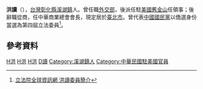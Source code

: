 {{Infobox_officeholder
| name = 洪讀
| image name =
| width = 
| now = 台灣政治人士 
| period = 
| Sex = 男 
| Native place =臺灣彰化縣 
| date of birth = {{Birth date and age|1936|3|13}}
| party = {{Kmt|19px}}
| place of birth =臺灣彰化縣 
| educate = 
*國立政治大學外交系
*國立政治大學外交研究所碩士
| past = 
*國民黨立法院外交暨僑務委員會委員長
*第二屆國民大會代表國民大會主席團主席
*中華民國僑務委員
*外交部駐舊金山總領事館領事、代理總領事
*美國林肯大學副董事長
*全美台灣同鄉聯誼會總會長、召集人舊金山台灣聯誼會會長
*全國商業總會駐舊金山辦事處主任
*第四屆立法委員<br><span style="color: blue;">(1999年-2002年)</span>
}}
'''洪讀'''（{{bd|1936年|3月13日|catIdx=H洪}}），[[台灣|台灣]][[彰化縣|彰化縣]][[溪湖鎮|溪湖鎮]]人。曾任職[[中華民國外交部|外交部]]，後派任駐[[美國|美國]][[舊金山|舊金山]]任領事；後辭職從商，任中華商業總會會長，現定居於[[臺北市|臺北市]]。曾代表[[中國國民黨|中國國民黨]]以僑選身份當選為第四屆立法委員<ref>[http://www.ly.gov.tw/ly/01_introduce/0103_leg/leg_main/leg_ver01_01.jsp?ItemNO=01030100&lgno=00083&stage=4 立法院全球資訊網 洪讀委員簡介]</ref>。

==參考資料==
<div class="references-small">
<references />
</div>

[[Category:第四屆立法院立法委員|H洪]]
[[Category:中國國民黨黨員|H洪]]
[[Category:國立政治大學校友|H洪]]
[[Category:洪姓|D讀]]
[[Category:溪湖鎮人|Category:溪湖鎮人]]
[[Category:中華民國駐美國官員|Category:中華民國駐美國官員]]